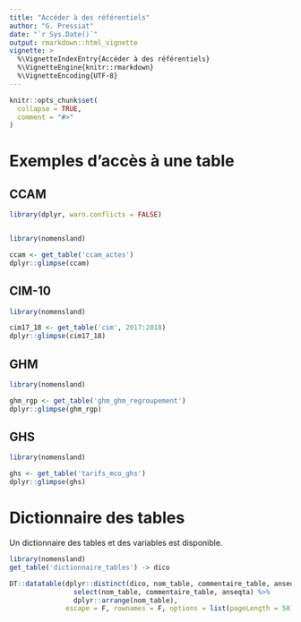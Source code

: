```yaml
---
title: "Accéder à des référentiels"
author: "G. Pressiat"
date: "`r Sys.Date()`"
output: rmarkdown::html_vignette
vignette: >
  %\VignetteIndexEntry{Accéder à des référentiels}
  %\VignetteEngine{knitr::rmarkdown}
  %\VignetteEncoding{UTF-8}
---
```


```r
knitr::opts_chunk$set(
  collapse = TRUE,
  comment = "#>"
)
```


# Exemples d'accès à une table

## CCAM

```r
library(dplyr, warn.conflicts = FALSE)


library(nomensland)

ccam <- get_table('ccam_actes')
dplyr::glimpse(ccam)
```

## CIM-10

```r
library(nomensland)

cim17_18 <- get_table('cim', 2017:2018)
dplyr::glimpse(cim17_18)
```

## GHM

```r
library(nomensland)

ghm_rgp <- get_table('ghm_ghm_regroupement')
dplyr::glimpse(ghm_rgp)
```

## GHS

```r
library(nomensland)

ghs <- get_table('tarifs_mco_ghs')
dplyr::glimpse(ghs)
```


# Dictionnaire des tables

Un dictionnaire des tables et des variables est disponible.

```r
library(nomensland)
get_table('dictionnaire_tables') -> dico

DT::datatable(dplyr::distinct(dico, nom_table, commentaire_table, anseqta) %>% 
                select(nom_table, commentaire_table, anseqta) %>% 
                dplyr::arrange(nom_table), 
              escape = F, rownames = F, options = list(pageLength = 50))

```

